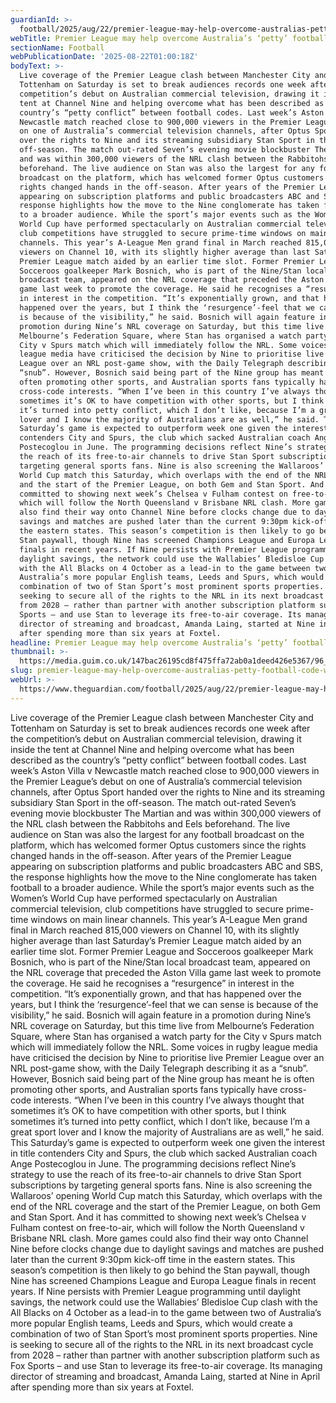 ```yaml
---
guardianId: >-
  football/2025/aug/22/premier-league-may-help-overcome-australias-petty-football-code-wars
webTitle: Premier League may help overcome Australia’s ‘petty’ football code wars
sectionName: Football
webPublicationDate: '2025-08-22T01:00:18Z'
bodyText: >-
  Live coverage of the Premier League clash between Manchester City and
  Tottenham on Saturday is set to break audiences records one week after the
  competition’s debut on Australian commercial television, drawing it inside the
  tent at Channel Nine and helping overcome what has been described as the
  country’s “petty conflict” between football codes. Last week’s Aston Villa v
  Newcastle match reached close to 900,000 viewers in the Premier League’s debut
  on one of Australia’s commercial television channels, after Optus Sport handed
  over the rights to Nine and its streaming subsidiary Stan Sport in the
  off-season. The match out-rated Seven’s evening movie blockbuster The Martian
  and was within 300,000 viewers of the NRL clash between the Rabbitohs and Eels
  beforehand. The live audience on Stan was also the largest for any football
  broadcast on the platform, which has welcomed former Optus customers since the
  rights changed hands in the off-season. After years of the Premier League
  appearing on subscription platforms and public broadcasters ABC and SBS, the
  response highlights how the move to the Nine conglomerate has taken football
  to a broader audience. While the sport’s major events such as the Women’s
  World Cup have performed spectacularly on Australian commercial television,
  club competitions have struggled to secure prime-time windows on main linear
  channels. This year’s A-League Men grand final in March reached 815,000
  viewers on Channel 10, with its slightly higher average than last Saturday’s
  Premier League match aided by an earlier time slot. Former Premier League and
  Socceroos goalkeeper Mark Bosnich, who is part of the Nine/Stan local
  broadcast team, appeared on the NRL coverage that preceded the Aston Villa
  game last week to promote the coverage. He said he recognises a “resurgence”
  in interest in the competition. “It’s exponentially grown, and that has
  happened over the years, but I think the ‘resurgence’-feel that we can sense
  is because of the visibility,” he said. Bosnich will again feature in a
  promotion during Nine’s NRL coverage on Saturday, but this time live from
  Melbourne’s Federation Square, where Stan has organised a watch party for the
  City v Spurs match which will immediately follow the NRL. Some voices in rugby
  league media have criticised the decision by Nine to prioritise live Premier
  League over an NRL post-game show, with the Daily Telegraph describing it as a
  “snub”. However, Bosnich said being part of the Nine group has meant he is
  often promoting other sports, and Australian sports fans typically have
  cross-code interests. “When I’ve been in this country I’ve always thought that
  sometimes it’s OK to have competition with other sports, but I think sometimes
  it’s turned into petty conflict, which I don’t like, because I’m a great sport
  lover and I know the majority of Australians are as well,” he said. This
  Saturday’s game is expected to outperform week one given the interest in title
  contenders City and Spurs, the club which sacked Australian coach Ange
  Postecoglou in June. The programming decisions reflect Nine’s strategy to use
  the reach of its free-to-air channels to drive Stan Sport subscriptions by
  targeting general sports fans. Nine is also screening the Wallaroos’ opening
  World Cup match this Saturday, which overlaps with the end of the NRL coverage
  and the start of the Premier League, on both Gem and Stan Sport. And it has
  committed to showing next week’s Chelsea v Fulham contest on free-to-air,
  which will follow the North Queensland v Brisbane NRL clash. More games could
  also find their way onto Channel Nine before clocks change due to daylight
  savings and matches are pushed later than the current 9:30pm kick-off time in
  the eastern states. This season’s competition is then likely to go behind the
  Stan paywall, though Nine has screened Champions League and Europa League
  finals in recent years. If Nine persists with Premier League programming until
  daylight savings, the network could use the Wallabies’ Bledisloe Cup clash
  with the All Blacks on 4 October as a lead-in to the game between two of
  Australia’s more popular English teams, Leeds and Spurs, which would create a
  combination of two of Stan Sport’s most prominent sports properties. Nine is
  seeking to secure all of the rights to the NRL in its next broadcast cycle
  from 2028 – rather than partner with another subscription platform such as Fox
  Sports – and use Stan to leverage its free-to-air coverage. Its managing
  director of streaming and broadcast, Amanda Laing, started at Nine in April
  after spending more than six years at Foxtel.
headline: Premier League may help overcome Australia’s ‘petty’ football code wars
thumbnail: >-
  https://media.guim.co.uk/147bac26195cd8f475ffa72ab0a1deed426e5367/96_0_2473_1979/500.jpg
slug: premier-league-may-help-overcome-australias-petty-football-code-wars
webUrl: >-
  https://www.theguardian.com/football/2025/aug/22/premier-league-may-help-overcome-australias-petty-football-code-wars
---
```

Live coverage of the Premier League clash between Manchester City and Tottenham on Saturday is set to break audiences records one week after the competition’s debut on Australian commercial television, drawing it inside the tent at Channel Nine and helping overcome what has been described as the country’s “petty conflict” between football codes. Last week’s Aston Villa v Newcastle match reached close to 900,000 viewers in the Premier League’s debut on one of Australia’s commercial television channels, after Optus Sport handed over the rights to Nine and its streaming subsidiary Stan Sport in the off-season. The match out-rated Seven’s evening movie blockbuster The Martian and was within 300,000 viewers of the NRL clash between the Rabbitohs and Eels beforehand. The live audience on Stan was also the largest for any football broadcast on the platform, which has welcomed former Optus customers since the rights changed hands in the off-season. After years of the Premier League appearing on subscription platforms and public broadcasters ABC and SBS, the response highlights how the move to the Nine conglomerate has taken football to a broader audience. While the sport’s major events such as the Women’s World Cup have performed spectacularly on Australian commercial television, club competitions have struggled to secure prime-time windows on main linear channels. This year’s A-League Men grand final in March reached 815,000 viewers on Channel 10, with its slightly higher average than last Saturday’s Premier League match aided by an earlier time slot. Former Premier League and Socceroos goalkeeper Mark Bosnich, who is part of the Nine/Stan local broadcast team, appeared on the NRL coverage that preceded the Aston Villa game last week to promote the coverage. He said he recognises a “resurgence” in interest in the competition. “It’s exponentially grown, and that has happened over the years, but I think the ‘resurgence’-feel that we can sense is because of the visibility,” he said. Bosnich will again feature in a promotion during Nine’s NRL coverage on Saturday, but this time live from Melbourne’s Federation Square, where Stan has organised a watch party for the City v Spurs match which will immediately follow the NRL. Some voices in rugby league media have criticised the decision by Nine to prioritise live Premier League over an NRL post-game show, with the Daily Telegraph describing it as a “snub”. However, Bosnich said being part of the Nine group has meant he is often promoting other sports, and Australian sports fans typically have cross-code interests. “When I’ve been in this country I’ve always thought that sometimes it’s OK to have competition with other sports, but I think sometimes it’s turned into petty conflict, which I don’t like, because I’m a great sport lover and I know the majority of Australians are as well,” he said. This Saturday’s game is expected to outperform week one given the interest in title contenders City and Spurs, the club which sacked Australian coach Ange Postecoglou in June. The programming decisions reflect Nine’s strategy to use the reach of its free-to-air channels to drive Stan Sport subscriptions by targeting general sports fans. Nine is also screening the Wallaroos’ opening World Cup match this Saturday, which overlaps with the end of the NRL coverage and the start of the Premier League, on both Gem and Stan Sport. And it has committed to showing next week’s Chelsea v Fulham contest on free-to-air, which will follow the North Queensland v Brisbane NRL clash. More games could also find their way onto Channel Nine before clocks change due to daylight savings and matches are pushed later than the current 9:30pm kick-off time in the eastern states. This season’s competition is then likely to go behind the Stan paywall, though Nine has screened Champions League and Europa League finals in recent years. If Nine persists with Premier League programming until daylight savings, the network could use the Wallabies’ Bledisloe Cup clash with the All Blacks on 4 October as a lead-in to the game between two of Australia’s more popular English teams, Leeds and Spurs, which would create a combination of two of Stan Sport’s most prominent sports properties. Nine is seeking to secure all of the rights to the NRL in its next broadcast cycle from 2028 – rather than partner with another subscription platform such as Fox Sports – and use Stan to leverage its free-to-air coverage. Its managing director of streaming and broadcast, Amanda Laing, started at Nine in April after spending more than six years at Foxtel.
